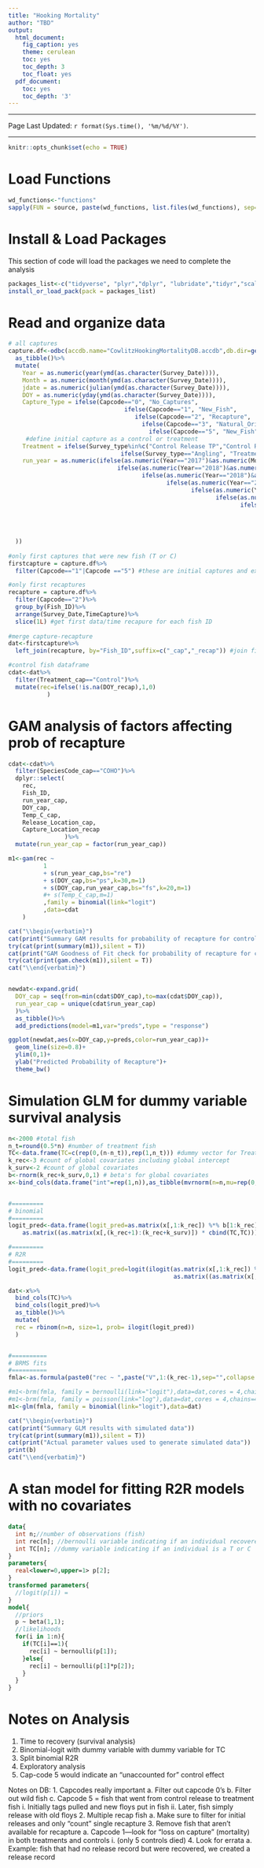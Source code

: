 ```yaml
---
title: "Hooking Mortality"
author: "TBD"
output:
  html_document:
    fig_caption: yes
    theme: cerulean
    toc: yes
    toc_depth: 3
    toc_float: yes
  pdf_document:
    toc: yes
    toc_depth: '3'
---
```


***

Page Last Updated: `r format(Sys.time(), '%m/%d/%Y')`.

***


```r
knitr::opts_chunk$set(echo = TRUE)
```

# Load Functions
```r
wd_functions<-"functions"
sapply(FUN = source, paste(wd_functions, list.files(wd_functions), sep="/"))
```

# Install & Load Packages
This section of code will load the packages we need to complete the analysis
```r
packages_list<-c("tidyverse", "plyr","dplyr", "lubridate","tidyr","scales","RODBC","MuMIn","RColorBrewer","reshape2","ggplot2","gplots","mgcv","sjPlot","sjmisc","gridExtra","modelr","kableExtra","dataRetrieval","MASS","brms","rstan") 
install_or_load_pack(pack = packages_list)
```


# Read and organize data
```r
# all captures
capture.df<-odbc(accdb.name="CowlitzHookingMortalityDB.accdb",db.dir=getwd(),dsn="MS Access Database", sqtable="All Captures Query", fields= "*")%>%
  as_tibble()%>%
  mutate(
    Year = as.numeric(year(ymd(as.character(Survey_Date)))),
    Month = as.numeric(month(ymd(as.character(Survey_Date)))),
    jdate = as.numeric(julian(ymd(as.character(Survey_Date)))),
    DOY = as.numeric(yday(ymd(as.character(Survey_Date)))),
    Capture_Type = ifelse(Capcode=="0", "No_Captures",
                                 ifelse(Capcode=="1", "New_Fish",
                                    ifelse(Capcode=="2", "Recapture",
                                      ifelse(Capcode=="3", "Natural_Origin",
                                        ifelse(Capcode=="5", "New_Fish","Lost"))))), #all variants of Capcode 4 were lost (we may want to differentiate for some analyses)
     #define initial capture as a control or treatment
    Treatment = ifelse(Survey_type%in%c("Control Release TP","Control Release MHE","Control Recycle"), "Control",
                                ifelse(Survey_type=="Angling", "Treatment","Other")),
    run_year = as.numeric(ifelse(as.numeric(Year=="2017")&as.numeric(Month>8)&SpeciesCode=="COHO","2017",
                               ifelse(as.numeric(Year=="2018")&as.numeric(Month<5)&SpeciesCode=="COHO","2017",
                                      ifelse(as.numeric(Year=="2018")&as.numeric(Month>8)&SpeciesCode=="COHO","2018",
                                             ifelse(as.numeric(Year=="2019")&as.numeric(Month<5)&SpeciesCode=="COHO","2018",
                                                    ifelse(as.numeric(Year=="2019")&as.numeric(Month>8)&SpeciesCode=="COHO","2019",
                                                           ifelse(as.numeric(Year=="2020")&as.numeric(Month<5)&SpeciesCode=="COHO","2019",
                                                                  ifelse(as.numeric(Year=="2017")&SpeciesCode=="STLHD","2017",
                                                                         ifelse(as.numeric(Year=="2018")&SpeciesCode=="STLHD","2018",
                                                                                ifelse(as.numeric(Year=="2019")&SpeciesCode=="STLHD","2019",
                                                                                       ifelse(as.numeric(Year=="2020")&as.numeric(Month<2)&SpeciesCode=="STLHD","2019",
                                                                                              ifelse(as.numeric(Year=="2020")&as.numeric(Month>2)&SpeciesCode=="STLHD","2020",as.numeric(Year))))))))))))
  ))
  
#only first captures that were new fish (T or C)
firstcapture = capture.df%>%
  filter(Capcode=="1"|Capcode =="5") #these are initial captures and excludes Capcode 3s and 4s

#only first recaptures
recapture = capture.df%>%
  filter(Capcode=="2")%>%
  group_by(Fish_ID)%>%
  arrange(Survey_Date,TimeCapture)%>%
  slice(1L) #get first data/time recapure for each fish ID
  
#merge capture-recapture
dat<-firstcapture%>%
  left_join(recapture, by="Fish_ID",suffix=c("_cap","_recap")) #join first captures with first recaptures

#control fish dataframe
cdat<-dat%>%
  filter(Treatment_cap=="Control")%>%
  mutate(rec=ifelse(!is.na(DOY_recap),1,0)
           )
```

# GAM analysis of factors affecting prob of recapture
```r
cdat<-cdat%>%
  filter(SpeciesCode_cap=="COHO")%>%
  dplyr::select(
    rec,
    Fish_ID,
    run_year_cap,
    DOY_cap,
    Temp_C_cap,
    Release_Location_cap,
    Capture_Location_recap
                )%>%
  mutate(run_year_cap = factor(run_year_cap))

m1<-gam(rec ~ 
          1
          + s(run_year_cap,bs="re") 
          + s(DOY_cap,bs="ps",k=30,m=1)
          + s(DOY_cap,run_year_cap,bs="fs",k=20,m=1)
          #+ s(Temp_C_cap,m=1)
          ,family = binomial(link="logit")
          ,data=cdat
    )

cat("\\begin{verbatim}")
cat(print("Summary GAM results for probability of recapture for control coho"))
try(cat(print(summary(m1)),silent = T))
cat(print("GAM Goodness of Fit check for probability of recapture for control coho"))
try(cat(print(gam.check(m1)),silent = T))
cat("\\end{verbatim}")


newdat<-expand.grid(
  DOY_cap = seq(from=min(cdat$DOY_cap),to=max(cdat$DOY_cap)),
  run_year_cap = unique(cdat$run_year_cap)
  )%>%
  as_tibble()%>%
  add_predictions(model=m1,var="preds",type = "response")

ggplot(newdat,aes(x=DOY_cap,y=preds,color=run_year_cap))+
  geom_line(size=0.8)+
  ylim(0,1)+
  ylab("Predicted Probability of Recapture")+
  theme_bw()
```


# Simulation GLM for dummy variable survival analysis
```r
n<-2000 #total fish
n_t=round(0.5*n) #number of treatment fish
TC<-data.frame(TC=c(rep(0,(n-n_t)),rep(1,n_t))) #dummy vector for Treatment and controls
k_rec<-3 #count of global covariates including global intercept
k_surv<-2 #count of global covariates
b<-rnorm(k_rec+k_surv,0,1) # beta's for global covariates
x<-bind_cols(data.frame("int"=rep(1,n)),as_tibble(mvrnorm(n=n,mu=rep(0,k_rec+k_surv-1), Sigma=diag(k_rec+k_surv-1)))) #design matrix


#=========
# binomial
#=========
logit_pred<-data.frame(logit_pred=as.matrix(x[,1:k_rec]) %*% b[1:k_rec] + #global covariates and intercept
    as.matrix((as.matrix(x[,(k_rec+1):(k_rec+k_surv)]) * cbind(TC,TC))) %*% b[(k_rec+1):(k_rec+k_surv)]) #treatment covariates (interaction with dummy variable)

#=========
# R2R
#=========
logit_pred<-data.frame(logit_pred=logit(ilogit(as.matrix(x[,1:k_rec]) %*% b[1:k_rec] + #global covariates and intercept
                                               as.matrix((as.matrix(x[,(k_rec+1):(k_rec+k_surv)]) * cbind(TC,TC))) %*% b[(k_rec+1):(k_rec+k_surv)]))) #treatment covariates (interaction with dummy variable)

dat<-x%>%
  bind_cols(TC)%>%
  bind_cols(logit_pred)%>%
  as_tibble()%>%
  mutate(
  rec = rbinom(n=n, size=1, prob= ilogit(logit_pred))
  )


#==========
# BRMS fits
#==========
fmla<-as.formula(paste0("rec ~ ",paste("V",1:(k_rec-1),sep="",collapse =   "+ "),"+", paste("TC : V",(k_rec):(k_rec+k_surv-1),sep="",collapse =   "+ ")))

#m1<-brm(fmla, family = bernoulli(link="logit"),data=dat,cores = 4,chains=4,iter=2000,warmup = 1000)
#m1<-brm(fmla, family = poisson(link="log"),data=dat,cores = 4,chains=4,iter=2000,warmup = 1000)
m1<-glm(fmla, family = binomial(link="logit"),data=dat)

cat("\\begin{verbatim}")
cat(print("Summary GLM results with simulated data"))
try(cat(print(summary(m1)),silent = T))
cat(print("Actual parameter values used to generate simulated data"))
print(b)
cat("\\end{verbatim}")
```

# A stan model for fitting R2R models with no covariates
```stan

data{
  int n;//number of observations (fish)
  int rec[n]; //bernoulli variable indicating if an individual recovered
  int TC[n]; //dummy variable indicating if an individual is a T or C
}
parameters{
  real<lower=0,upper=1> p[2];
}
transformed parameters{
  //logit(p[i]) =
}
model{
  //priors
  p ~ beta(1,1);
  //likelihoods
  for(i in 1:n){
    if(TC[i]==1){
      rec[i] ~ bernoulli(p[1]);
    }else{
      rec[i] ~ bernoulli(p[1]*p[2]);
    }
  }
}

```

# Notes on Analysis
1. Time to recovery (survival analysis)
2. Binomial-logit with dummy variable with dummy variable for TC
3. Split binomial R2R
4. Exploratory analysis
3. Cap-code 5 would indicate an "unaccounted for" control effect 


Notes on DB:
1.	Capcodes really important
  a.	Filter out capcode 0’s
  b.	Filter out wild fish
  c.	Capcode 5 = fish that went from control release to treatment fish
    i.	Initially tags pulled and new floys put in fish
    ii.	Later, fish simply release with old floys
2.	Multiple recap fish
  a.	Make sure to filter for initial releases and only “count” single recapture
3.	Remove fish that aren’t available for recapture
  a.	Capcode 1---look for “loss on capture” (mortality) in both treatments and controls
  i.	(only 5 controls died)
4.	Look for errata
  a.	Example: fish that had no release record but were recovered, we created a release record

